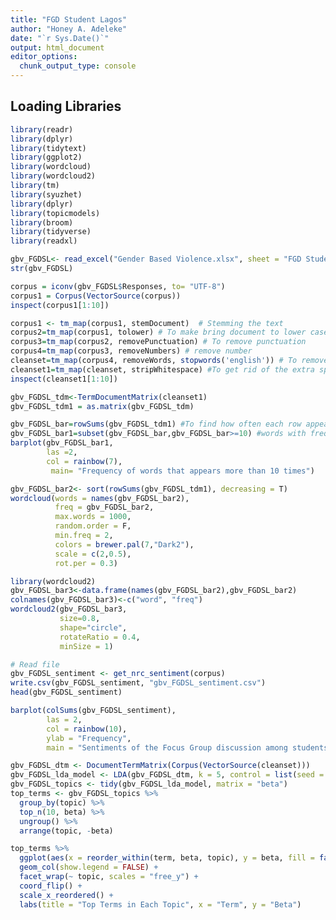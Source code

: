 ```yaml
---
title: "FGD Student Lagos"
author: "Honey A. Adeleke"
date: "`r Sys.Date()`"
output: html_document
editor_options: 
  chunk_output_type: console
---
```



## Loading Libraries

```r
library(readr)
library(dplyr)
library(tidytext)
library(ggplot2)
library(wordcloud)
library(wordcloud2)
library(tm)
library(syuzhet)
library(dplyr)
library(topicmodels)
library(broom)
library(tidyverse)
library(readxl)
```

```r
gbv_FGDSL<- read_excel("Gender Based Violence.xlsx", sheet = "FGD Student Lagos")
str(gbv_FGDSL)
```

```r
corpus = iconv(gbv_FGDSL$Responses, to= "UTF-8")
corpus1 = Corpus(VectorSource(corpus))
inspect(corpus1[1:10])
```


```r
corpus1 <- tm_map(corpus1, stemDocument)  # Stemming the text
corpus2=tm_map(corpus1, tolower) # To make bring document to lower case
corpus3=tm_map(corpus2, removePunctuation) # To remove punctuation
corpus4=tm_map(corpus3, removeNumbers) # remove number
cleanset=tm_map(corpus4, removeWords, stopwords('english')) # To remove English words that are common and will not add much values
cleanset1=tm_map(cleanset, stripWhitespace) #To get rid of the extra spaces
inspect(cleanset1[1:10])
```


```r
gbv_FGDSL_tdm<-TermDocumentMatrix(cleanset1)
gbv_FGDSL_tdm1 = as.matrix(gbv_FGDSL_tdm)
```


```r
gbv_FGDSL_bar=rowSums(gbv_FGDSL_tdm1) #To find how often each row appears
gbv_FGDSL_bar1=subset(gbv_FGDSL_bar,gbv_FGDSL_bar>=10) #words with frequency greater than or equal to 10 will appear
barplot(gbv_FGDSL_bar1,
        las =2,
        col = rainbow(7),
         main= "Frequency of words that appears more than 10 times")
```

```r
gbv_FGDSL_bar2<- sort(rowSums(gbv_FGDSL_tdm1), decreasing = T)
wordcloud(words = names(gbv_FGDSL_bar2),
          freq = gbv_FGDSL_bar2,
          max.words = 1000,
          random.order = F,
          min.freq = 2,
          colors = brewer.pal(7,"Dark2"),
          scale = c(2,0.5),
          rot.per = 0.3)
```

```r
library(wordcloud2)
gbv_FGDSL_bar3<-data.frame(names(gbv_FGDSL_bar2),gbv_FGDSL_bar2)
colnames(gbv_FGDSL_bar3)<-c("word", "freq")
wordcloud2(gbv_FGDSL_bar3,
           size=0.8,
           shape="circle",
           rotateRatio = 0.4,
           minSize = 1)
```

```r
# Read file
gbv_FGDSL_sentiment <- get_nrc_sentiment(corpus)
write.csv(gbv_FGDSL_sentiment, "gbv_FGDSL_sentiment.csv")
head(gbv_FGDSL_sentiment)
```

```r
barplot(colSums(gbv_FGDSL_sentiment),
        las = 2,
        col = rainbow(10),
        ylab = "Frequency",
        main = "Sentiments of the Focus Group discussion among students in Lagos")
```


```r
gbv_FGDSL_dtm <- DocumentTermMatrix(Corpus(VectorSource(cleanset)))
gbv_FGDSL_lda_model <- LDA(gbv_FGDSL_dtm, k = 5, control = list(seed = 1234))
gbv_FGDSL_topics <- tidy(gbv_FGDSL_lda_model, matrix = "beta")
top_terms <- gbv_FGDSL_topics %>%
  group_by(topic) %>%
  top_n(10, beta) %>%
  ungroup() %>%
  arrange(topic, -beta)

top_terms %>%
  ggplot(aes(x = reorder_within(term, beta, topic), y = beta, fill = factor(topic))) +
  geom_col(show.legend = FALSE) +
  facet_wrap(~ topic, scales = "free_y") +
  coord_flip() +
  scale_x_reordered() +
  labs(title = "Top Terms in Each Topic", x = "Term", y = "Beta")
```